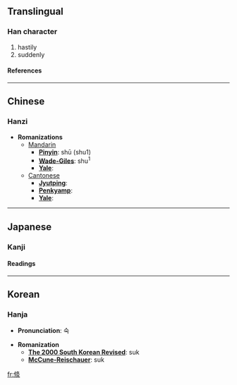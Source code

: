 ==Translingual==
===Han character===
{{Han char|rad=人|as=08|sn=10|four=|canj=人中竹火 (OLHF)}}
# hastily
# suddenly
====References====
{{Han ref|kx=0107.230|dkj=00763|dj=0229.030|hdz=10176.010|uh=5010|ud=20496}}
----

==Chinese==
===Hanzi===


* '''Romanizations'''
** [[Mandarin]]
*** '''[[Pinyin]]''': shū (shu1)
*** '''[[Wade-Giles]]''': shu<sup>1</sup>
*** '''[[Yale]]''': 
**[[Cantonese]]
***'''[[Jyutping]]''':
***'''[[Penkyamp]]''': 
***'''[[Yale]]''': 


----
==Japanese==
===Kanji===

{{ja-kanji|grade=|rs=人08}}
====Readings====
{{ja-readings|on=[[しゅく]] (shuku)|kun=}}


----
==Korean==
===Hanja===

* '''Pronunciation''': 숙

* '''Romanization'''
** '''[[The 2000 South Korean Revised Romanization|The 2000 South Korean Revised]]''': suk
** '''[[McCune-Reischauer]]''': suk


[[fr:倐]]